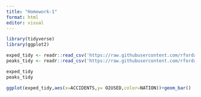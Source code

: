 ```yaml
---
title: "Homework-1"
format: html
editor: visual
---
```


```r
library(tidyverse)
library(ggplot2)

```

```r
exped_tidy <- readr::read_csv('https://raw.githubusercontent.com/rfordatascience/tidytuesday/main/data/2025/2025-01-21/exped_tidy.csv')
peaks_tidy <- readr::read_csv('https://raw.githubusercontent.com/rfordatascience/tidytuesday/main/data/2025/2025-01-21/peaks_tidy.csv')

exped_tidy
peaks_tidy
```


```r
ggplot(exped_tidy,aes(x=ACCIDENTS,y= O2USED,color=NATION))+geom_bar()
  
```